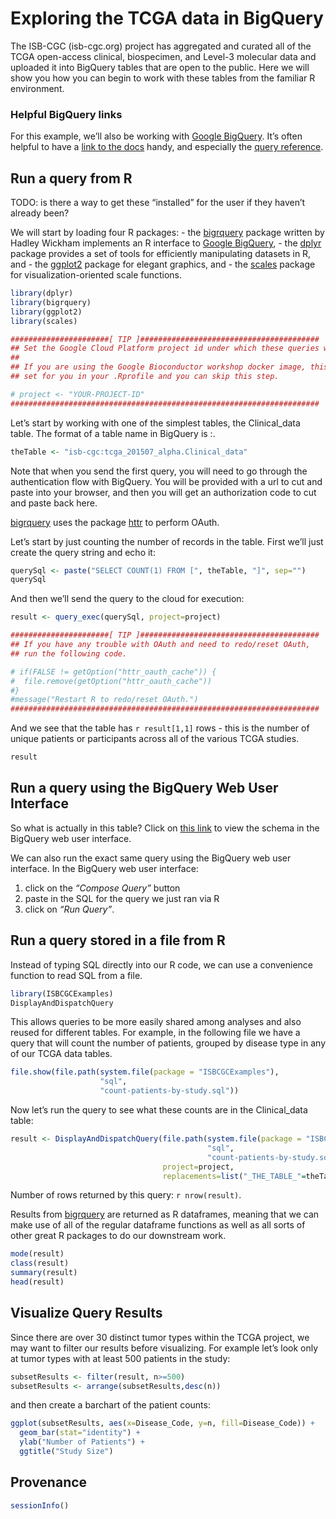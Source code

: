 # Exploring the TCGA data in BigQuery

The ISB-CGC (isb-cgc.org) project has aggregated and curated all of the TCGA open-access clinical, biospecimen, and Level-3 molecular data and uploaded it into BigQuery tables that are open to the public.  Here we will show you how you can begin to work with these tables from the familiar R environment.

### Helpful BigQuery links

For this example, we'll also be working with [Google BigQuery](https://cloud.google.com/bigquery/). It's often helpful to have a [link to the docs](https://cloud.google.com/bigquery/what-is-bigquery) handy, and especially the [query reference](https://cloud.google.com/bigquery/query-reference).

## Run a query from R
TODO: is there a way to get these "installed" for the user if they haven't already been?

We will start by loading four R packages:
- the [bigrquery](https://github.com/hadley/bigrquery) package written by Hadley Wickham implements an R interface to [Google BigQuery](https://cloud.google.com/bigquery/),
- the [dplyr](https://github.com/hadley/dplyr) package provides a set of tools for efficiently manipulating datasets in R, and
- the [ggplot2](https://github.com/hadley/ggplot2) package for elegant graphics, and
- the [scales](https://github.com/hadley/scales) package for visualization-oriented scale functions.

```r
library(dplyr)
library(bigrquery)
library(ggplot2)
library(scales)
```

```r
######################[ TIP ]########################################
## Set the Google Cloud Platform project id under which these queries will run.
## 
## If you are using the Google Bioconductor workshop docker image, this is already
## set for you in your .Rprofile and you can skip this step.

# project <- "YOUR-PROJECT-ID"
#####################################################################
```

Let's start by working with one of the simplest tables, the Clinical_data table.  The format of a table name in BigQuery is <project_name>:<dataset_name>.<table_name>

```r
theTable <- "isb-cgc:tcga_201507_alpha.Clinical_data"
```

Note that when you send the first query, you will need to go through the authentication flow with BigQuery.  You will be provided with a url to cut and  paste into your browser, and then you will get an authorization code to cut and paste back here.

[bigrquery](https://github.com/hadley/bigrquery) uses the package [httr](https://github.com/hadley/httr) to perform OAuth.

Let's start by just counting the number of records in the table.
First we'll just create the query string and echo it:
```r
querySql <- paste("SELECT COUNT(1) FROM [", theTable, "]", sep="")
querySql
```

And then we'll send the query to the cloud for execution:
```r
result <- query_exec(querySql, project=project)
```


```r
######################[ TIP ]########################################
## If you have any trouble with OAuth and need to redo/reset OAuth,
## run the following code.

# if(FALSE != getOption("httr_oauth_cache")) {
#  file.remove(getOption("httr_oauth_cache"))
#}
#message("Restart R to redo/reset OAuth.")
#####################################################################
```

And we see that the table has `r result[1,1]` rows - this is the number of unique patients or participants across all of the various TCGA studies.
```r
result
```

## Run a query using the BigQuery Web User Interface

So what is actually in this table?  Click on [this link](https://bigquery.cloud.google.com/table/isb-cgc:tcga_201507_alpha.Clinical_data) to view the schema in the BigQuery web user interface.

We can also run the exact same query using the BigQuery web user interface.  In the BigQuery web user interface:

 (1) click on the *"Compose Query"* button
 (2) paste in the SQL for the query we just ran via R
 (3) click on *"Run Query"*.

## Run a query stored in a file from R

Instead of typing SQL directly into our R code, we can use a convenience function to read SQL from a file.
```r
library(ISBCGCExamples)
DisplayAndDispatchQuery
```

This allows queries to be more easily shared among analyses and also reused for different tables.  For example, in the following file we have a query that will count the number of patients, grouped by disease type in any of our TCGA data tables.
```r
file.show(file.path(system.file(package = "ISBCGCExamples"),
                    "sql",
                    "count-patients-by-study.sql"))
```

Now let's run the query to see what these counts are in the Clinical_data table:
```r
result <- DisplayAndDispatchQuery(file.path(system.file(package = "ISBCGCExamples"),
                                            "sql",
                                            "count-patients-by-study.sql"),
                                  project=project,
                                  replacements=list("_THE_TABLE_"=theTable))
```
Number of rows returned by this query: `r nrow(result)`.

Results from [bigrquery](https://github.com/hadley/bigrquery) are returned as R dataframes, meaning that we can make use of all of the regular dataframe functions as well as all sorts of other great R packages to do our downstream work. 
```r
mode(result)
class(result)
summary(result)
head(result)
```

## Visualize Query Results

Since there are over 30 distinct tumor types within the TCGA project, we may want to filter our results before visualizing.  For example let's look only at tumor types with at least 500 patients in the study:

```r
subsetResults <- filter(result, n>=500)
subsetResults <- arrange(subsetResults,desc(n))
```

and then create a barchart of the patient counts:

```r
ggplot(subsetResults, aes(x=Disease_Code, y=n, fill=Disease_Code)) +
  geom_bar(stat="identity") +
  ylab("Number of Patients") +
  ggtitle("Study Size")
```

## Provenance
```r
sessionInfo()
```

